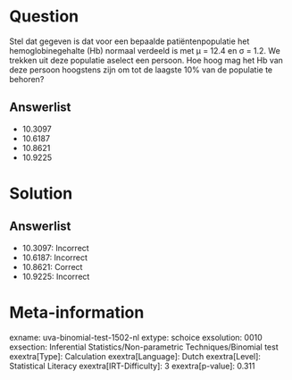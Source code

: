 Question
========

Stel dat gegeven is dat voor een bepaalde patiëntenpopulatie het
hemoglobinegehalte (Hb) normaal verdeeld is met μ = 12.4 en σ = 1.2. We
trekken uit deze populatie aselect een persoon. Hoe hoog mag het Hb van
deze persoon hoogstens zijn om tot de laagste 10% van de populatie te
behoren?

Answerlist
----------

* 10.3097
* 10.6187
* 10.8621
* 10.9225

Solution
========

Answerlist
----------

* 10.3097: Incorrect
* 10.6187: Incorrect
* 10.8621: Correct
* 10.9225: Incorrect

Meta-information
================
exname: uva-binomial-test-1502-nl
extype: schoice
exsolution: 0010
exsection: Inferential Statistics/Non-parametric Techniques/Binomial test
exextra[Type]: Calculation
exextra[Language]: Dutch
exextra[Level]: Statistical Literacy
exextra[IRT-Difficulty]: 3
exextra[p-value]: 0.311
